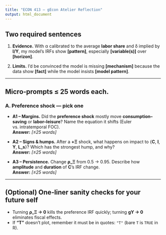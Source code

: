 ```yaml
---
title: "ECON 413 — gEcon Atelier Reflection"
output: html_document
---
```


## Two required sentences

1. **Evidence.** With α calibrated to the average **labor share** and δ implied by **I/Y**, my model’s IRFs show **[pattern]**, especially **[variable(s)]** over **[horizon]**.

2. **Limits.** I’d be convinced the model is missing **[mechanism]** because the data show **[fact]** while the model insists **[model pattern]**.

---

## Micro‑prompts ≤ 25 words each.

### A. Preference shock — pick one
- **A1 – Margins.** Did the **preference shock** mostly move **consumption–saving** or **labor–leisure**? Name the equation it shifts (Euler vs. intratemporal FOC).  
  **Answer:** _[≤25 words]_

- **A2 – Signs & humps.** After a **+Ξ** shock, what happens on impact to {**C**, **I**, **Y**, **L_s**}? Which has the strongest hump, and why?  
  **Answer:** _[≤25 words]_

- **A3 – Persistence.** Change **ρ_Ξ** from 0.5 → 0.95. Describe how **amplitude** and **duration** of **C**’s IRF change.  
  **Answer:** _[≤25 words]_

---

## (Optional) One‑liner sanity checks for your future self
- Turning **ρ_Ξ → 0** kills the preference IRF quickly; turning **gY → 0** eliminates fiscal effects.  
- If **“T”** doesn’t plot, remember it must be in quotes: `"T"` (bare `T` is `TRUE` in R).

